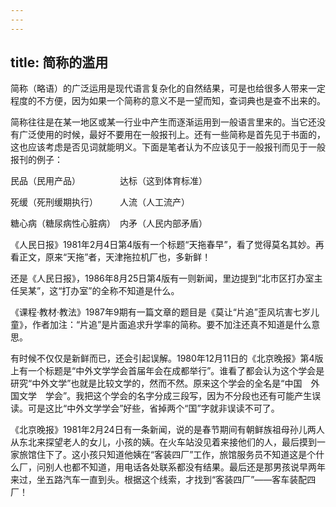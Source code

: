 ```yaml
---
---
---
```

title: 简称的滥用
---




简称（略语）的广泛运用是现代语言复杂化的自然结果，可是也给很多人带来一定程度的不方便，因为如果一个简称的意义不是一望而知，查词典也是查不出来的。

简称往往是在某一地区或某一行业中产生而逐渐运用到一般语言里来的。当它还没有广泛使用的时候，最好不要用在一般报刊上。还有一些简称是首先见于书面的，这也应该考虑是否见词就能明义。下面是笔者认为不应该见于一般报刊而见于一般报刊的例子：

民品（民用产品）　　　　　达标（这到体育标准）

死缓（死刑缓期执行）　　　人流（人工流产）

糖心病（糖尿病性心脏病）　内矛（人民内部矛盾）

《人民日报》1981年2月4日第4版有一个标题“天拖春早”，看了觉得莫名其妙。再看正文，原来“天拖”者，天津拖拉机厂也，多新鲜！

还是《人民日报》，1986年8月25日第4版有一则新闻，里边提到“北市区打办室主任吴某”，这“打办室”的全称不知道是什么。

《课程·教材·教法》1987年9期有一篇文章的题目是《莫让“片追”歪风坑害七岁儿童》，作者加注：“片追”是片面追求升学率的简称。要不加注还真不知道是什么意思。

有时候不仅仅是新鲜而已，还会引起误解。1980年12月11日的《北京晚报》第4版上有一个标题是“中外文学学会首届年会在成都举行”。谁看了都会认为这个学会是研究“中外文学”也就是比较文学的，然而不然。原来这个学会的全名是“中国　外国文学　学会”。我把这个学会的名字分成三段写，因为不分段也还有可能产生误读。可是这比“中外文学学会”好些，省掉两个“国”字就非误读不可了。

《北京晚报》1981年2月24日有一条新闻，说的是春节期间有朝鲜族祖母孙儿两人从东北来探望老人的女儿，小孩的姨。在火车站没见着来接他们的人，最后摸到一家旅馆住下了。这小孩只知道他姨在“客装四厂”工作，旅馆服务员不知道这是个什么厂，问别人也都不知道，用电话各处联系都没有结果。最后还是那男孩说早两年来过，坐五路汽车一直到头。根据这个线索，才找到“客装四厂”——客车装配四厂！